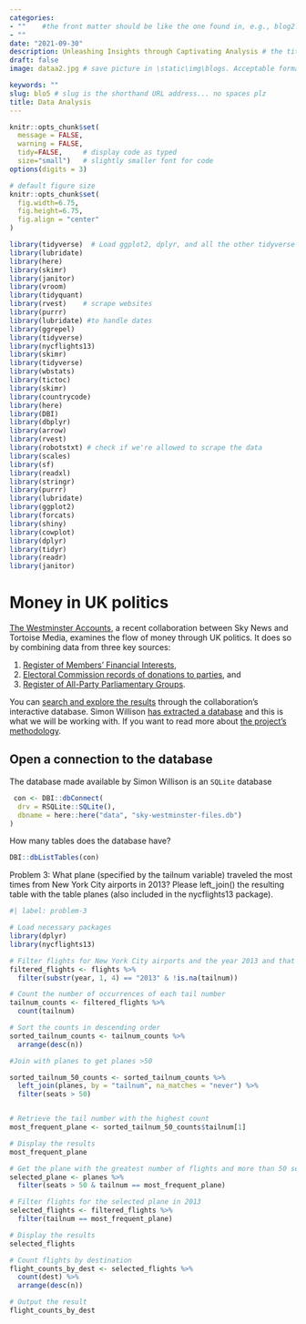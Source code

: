```yaml
---
categories:  
- ""    #the front matter should be like the one found in, e.g., blog2.md. It cannot be like the normal Rmd we used
- ""
date: "2021-09-30"
description: Unleashing Insights through Captivating Analysis # the title that will show up once someone gets to this page
draft: false
image: dataa2.jpg # save picture in \static\img\blogs. Acceptable formats= jpg, jpeg, or png . Your iPhone pics wont work

keywords: ""
slug: blo5 # slug is the shorthand URL address... no spaces plz
title: Data Analysis
---
```

  



```r
knitr::opts_chunk$set(
  message = FALSE, 
  warning = FALSE, 
  tidy=FALSE,     # display code as typed
  size="small")   # slightly smaller font for code
options(digits = 3)

# default figure size
knitr::opts_chunk$set(
  fig.width=6.75, 
  fig.height=6.75,
  fig.align = "center"
)
```


```r
library(tidyverse)  # Load ggplot2, dplyr, and all the other tidyverse packages
library(lubridate)
library(here)
library(skimr)
library(janitor)
library(vroom)
library(tidyquant)
library(rvest)    # scrape websites
library(purrr)  
library(lubridate) #to handle dates
library(ggrepel)
library(tidyverse)
library(nycflights13)
library(skimr)
library(tidyverse)
library(wbstats)
library(tictoc)
library(skimr)
library(countrycode)
library(here)
library(DBI)
library(dbplyr)
library(arrow)
library(rvest)
library(robotstxt) # check if we're allowed to scrape the data
library(scales)
library(sf)
library(readxl)
library(stringr)
library(purrr)
library(lubridate)
library(ggplot2)
library(forcats)
library(shiny)
library(cowplot)
library(dplyr)
library(tidyr)
library(readr)
library(janitor)
```


# Money in UK politics

[The Westminster Accounts](https://news.sky.com/story/the-westminster-accounts-12786091), a recent collaboration between Sky News and Tortoise Media, examines the flow of money through UK politics. It does so by combining data from three key sources:

1.  [Register of Members' Financial Interests](https://www.parliament.uk/mps-lords-and-offices/standards-and-financial-interests/parliamentary-commissioner-for-standards/registers-of-interests/register-of-members-financial-interests/),
2.  [Electoral Commission records of donations to parties](http://search.electoralcommission.org.uk/English/Search/Donations), and
3.  [Register of All-Party Parliamentary Groups](https://www.parliament.uk/mps-lords-and-offices/standards-and-financial-interests/parliamentary-commissioner-for-standards/registers-of-interests/register-of-all-party-party-parliamentary-groups/).

You can [search and explore the results](https://news.sky.com/story/westminster-accounts-search-for-your-mp-or-enter-your-full-postcode-12771627) through the collaboration's interactive database. Simon Willison [has extracted a database](https://til.simonwillison.net/shot-scraper/scraping-flourish) and this is what we will be working with. If you want to read more about [the project's methodology](https://www.tortoisemedia.com/2023/01/08/the-westminster-accounts-methodology/).

## Open a connection to the database

The database made available by Simon Willison is an `SQLite` database


```r
 con <- DBI::dbConnect(
  drv = RSQLite::SQLite(),
  dbname = here::here("data", "sky-westminster-files.db")
)
```

How many tables does the database have?

```r
DBI::dbListTables(con)
```
Problem 3: What plane (specified by the tailnum variable) traveled the most times from New York City airports in 2013? Please left_join() the resulting table with the table planes (also included in the nycflights13 package).

```r
#| label: problem-3

# Load necessary packages
library(dplyr)
library(nycflights13)

# Filter flights for New York City airports and the year 2013 and that 
filtered_flights <- flights %>%
  filter(substr(year, 1, 4) == "2013" & !is.na(tailnum))

# Count the number of occurrences of each tail number
tailnum_counts <- filtered_flights %>%
  count(tailnum)

# Sort the counts in descending order
sorted_tailnum_counts <- tailnum_counts %>%
  arrange(desc(n))

#Join with planes to get planes >50 

sorted_tailnum_50_counts <- sorted_tailnum_counts %>%
  left_join(planes, by = "tailnum", na_matches = "never") %>%
  filter(seats > 50)


# Retrieve the tail number with the highest count
most_frequent_plane <- sorted_tailnum_50_counts$tailnum[1]

# Display the results
most_frequent_plane

# Get the plane with the greatest number of flights and more than 50 seats
selected_plane <- planes %>%
  filter(seats > 50 & tailnum == most_frequent_plane)

# Filter flights for the selected plane in 2013
selected_flights <- filtered_flights %>%
  filter(tailnum == most_frequent_plane)

# Display the results
selected_flights

# Count flights by destination
flight_counts_by_dest <- selected_flights %>%
  count(dest) %>%
  arrange(desc(n))

# Output the result
flight_counts_by_dest

```
